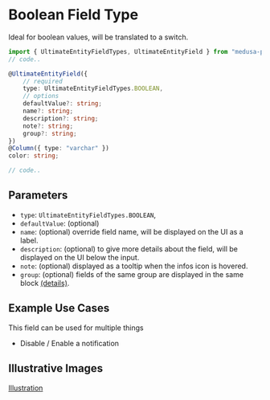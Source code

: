 # Boolean Field Type

Ideal for boolean values, will be translated to a switch.

```ts
import { UltimateEntityFieldTypes, UltimateEntityField } from "medusa-plugin-ultimate/dist/index";
// code..

@UltimateEntityField({
    // required
    type: UltimateEntityFieldTypes.BOOLEAN,
    // options
    defaultValue?: string;
    name?: string;
    description?: string;
    note?: string;
    group?: string;
})
@Column({ type: "varchar" })
color: string;

// code..
```

## Parameters

- `type`: `UltimateEntityFieldTypes.BOOLEAN`,
- `defaultValue`: (optional)
- `name`: (optional) override field name, will be displayed on the UI as a label.
- `description`: (optional) to give more details about the field, will be displayed on the UI below the input.
- `note`: (optional) displayed as a tooltip when the infos icon is hovered.
- `group`: (optional) fields of the same group are displayed in the same block [(details)](/advanced/grouping).

## Example Use Cases

This field can be used for multiple things

- Disable / Enable a notification

## Illustrative Images

[Illustration](/ultimate-entity-field-type-illustration.png)
